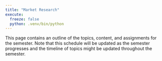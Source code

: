 ```yaml
---
title: "Market Research"
execute: 
  freeze: false
  python: .venv/bin/python
---
```


This page contains an outline of the topics, content, and assignments for the semester. Note that this schedule will be updated as the semester progresses and the timeline of topics might be updated throughout the semester.

